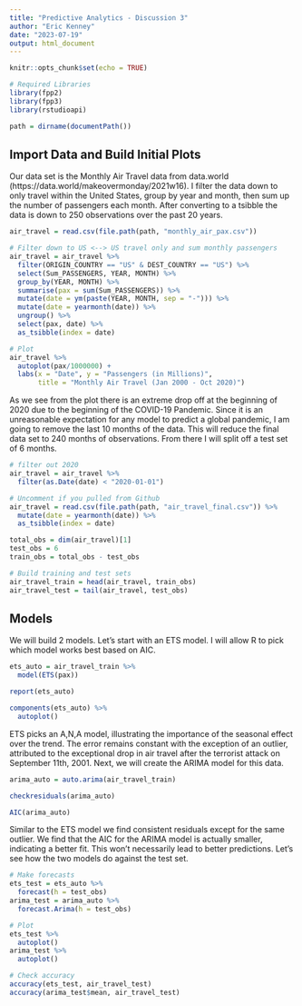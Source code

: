 ```yaml
---
title: "Predictive Analytics - Discussion 3"
author: "Eric Kenney"
date: "2023-07-19"
output: html_document
---
```


```r
knitr::opts_chunk$set(echo = TRUE)
```

```r
# Required Libraries
library(fpp2)
library(fpp3)
library(rstudioapi)

path = dirname(documentPath())
```

## Import Data and Build Initial Plots

Our data set is the Monthly Air Travel data from data.world (https://data.world/makeovermonday/2021w16). I filter the data down to only travel within the United States, group by year and month, then sum up the number of passengers each month. After converting to a tsibble the data is down to 250 observations over the past 20 years.

```r
air_travel = read.csv(file.path(path, "monthly_air_pax.csv"))

# Filter down to US <--> US travel only and sum monthly passengers
air_travel = air_travel %>% 
  filter(ORIGIN_COUNTRY == "US" & DEST_COUNTRY == "US") %>% 
  select(Sum_PASSENGERS, YEAR, MONTH) %>% 
  group_by(YEAR, MONTH) %>% 
  summarise(pax = sum(Sum_PASSENGERS)) %>% 
  mutate(date = ym(paste(YEAR, MONTH, sep = "-"))) %>% 
  mutate(date = yearmonth(date)) %>% 
  ungroup() %>% 
  select(pax, date) %>% 
  as_tsibble(index = date)

# Plot
air_travel %>% 
  autoplot(pax/1000000) +
  labs(x = "Date", y = "Passengers (in Millions)", 
       title = "Monthly Air Travel (Jan 2000 - Oct 2020)")
```

As we see from the plot there is an extreme drop off at the beginning of 2020 due to the beginning of the COVID-19 Pandemic. Since it is an unreasonable expectation for any model to predict a global pandemic, I am going to remove the last 10 months of the data. This will reduce the final data set to 240 months of observations. From there I will split off a test set of 6 months.

```r
# filter out 2020
air_travel = air_travel %>% 
  filter(as.Date(date) < "2020-01-01")

# Uncomment if you pulled from Github
air_travel = read.csv(file.path(path, "air_travel_final.csv")) %>% 
  mutate(date = yearmonth(date)) %>% 
  as_tsibble(index = date)

total_obs = dim(air_travel)[1]
test_obs = 6
train_obs = total_obs - test_obs

# Build training and test sets
air_travel_train = head(air_travel, train_obs)
air_travel_test = tail(air_travel, test_obs)
```


## Models

We will build 2 models. Let's start with an ETS model. I will allow R to pick which model works best based on AIC. 

```r
ets_auto = air_travel_train %>% 
  model(ETS(pax))

report(ets_auto)

components(ets_auto) %>% 
  autoplot()
```

ETS picks an A,N,A model, illustrating the importance of the seasonal effect over the trend. The error remains constant with the exception of an outlier, attributed to the exceptional drop in air travel after the terrorist attack on September 11th, 2001. Next, we will create the ARIMA model for this data.

```r
arima_auto = auto.arima(air_travel_train)

checkresiduals(arima_auto)

AIC(arima_auto)
```

Similar to the ETS model we find consistent residuals except for the same outlier. We find that the AIC for the ARIMA model is actually smaller, indicating a better fit. This won't necessarily lead to better predictions. Let's see how the two models do against the test set.

```r
# Make forecasts
ets_test = ets_auto %>% 
  forecast(h = test_obs)
arima_test = arima_auto %>% 
  forecast.Arima(h = test_obs)

# Plot
ets_test %>% 
  autoplot()
arima_test %>% 
  autoplot()

# Check accuracy
accuracy(ets_test, air_travel_test)
accuracy(arima_test$mean, air_travel_test)
```

